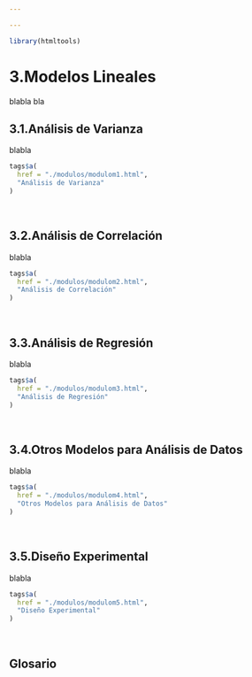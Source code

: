 ```yaml
---

---
```


```r
library(htmltools)
```


# 3.Modelos Lineales

blabla bla 

## 3.1.Análisis de Varianza

blabla  

```r
tags$a(
  href = "./modulos/modulom1.html",
  "Análisis de Varianza"
)
```

$~$

## 3.2.Análisis de Correlación

blabla

```r
tags$a(
  href = "./modulos/modulom2.html",
  "Análisis de Correlación"
)
```

$~$

## 3.3.Análisis de Regresión

blabla

```r
tags$a(
  href = "./modulos/modulom3.html",
  "Análisis de Regresión"
)
```

$~$

## 3.4.Otros Modelos para Análisis de Datos

blabla

```r
tags$a(
  href = "./modulos/modulom4.html",
  "Otros Modelos para Análisis de Datos"
)
```

$~$

## 3.5.Diseño Experimental

blabla

```r
tags$a(
  href = "./modulos/modulom5.html",
  "Diseño Experimental"
)
```

$~$

## Glosario 